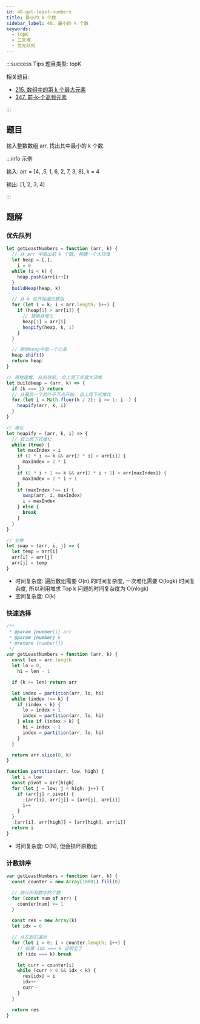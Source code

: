 ```yaml
---
id: 40-get-least-numbers
title: 最小的 k 个数
sidebar_label: 40. 最小的 k 个数
keywords:
  - topK
  - 二叉堆
  - 优先队列
---
```


:::success Tips
题目类型: topK

相关题目:

- [215. 数组中的第 k 个最大元素](/leetcode/medium/215-find-kth-largest)
- [347. 前-k-个高频元素](/leetcode/medium/347-top-k-frequent)

:::

## 题目

输入整数数组 arr, 找出其中最小的 k 个数.

:::info 示例

输入: arr = [4, ,5, 1, 6, 2, 7, 3, 8], k = 4

输出: [1, 2, 3, 4]

:::

## 题解

### 优先队列

```ts
let getLeastNumbers = function (arr, k) {
  // 从 arr 中取出前 k 个数, 构建一个大顶堆
  let heap = [,],
    i = 0
  while (i < k) {
    heap.push(arr[i++])
  }
  buildHeap(heap, k)

  // 从 k 位开始遍历数组
  for (let i = k; i < arr.length; i++) {
    if (heap[1] > arr[i]) {
      // 替换并堆化
      heap[1] = arr[i]
      heapify(heap, k, 1)
    }
  }

  // 删除heap中第一个元素
  heap.shift()
  return heap
}

// 原地建堆, 从后往前, 自上而下式建大顶堆
let buildHeap = (arr, k) => {
  if (k === 1) return
  // 从最后一个非叶子节点开始, 自上而下式堆化
  for (let i = Math.floor(k / 2); i >= 1; i--) {
    heapify(arr, k, i)
  }
}

// 堆化
let heapify = (arr, k, i) => {
  // 自上而下式堆化
  while (true) {
    let maxIndex = i
    if (2 * i <= k && arr[2 * i] > arr[i]) {
      maxIndex = 2 * i
    }
    if (2 * i + 1 <= k && arr[2 * i + 1] > arr[maxIndex]) {
      maxIndex = 2 * i + 1
    }
    if (maxIndex !== i) {
      swap(arr, i, maxIndex)
      i = maxIndex
    } else {
      break
    }
  }
}

// 交换
let swap = (arr, i, j) => {
  let temp = arr[i]
  arr[i] = arr[j]
  arr[j] = temp
}
```

- 时间复杂度: 遍历数组需要 O(n) 的时间复杂度, 一次堆化需要 O(logk) 时间复杂度, 所以利用堆求 Top k 问题的时间复杂度为 O(nlogk)
- 空间复杂度: O(k)

### 快速选择

```ts
/**
 * @param {number[]} arr
 * @param {number} k
 * @return {number[]}
 */
var getLeastNumbers = function (arr, k) {
  const len = arr.length
  let lo = 0,
    hi = len - 1

  if (k >= len) return arr

  let index = partition(arr, lo, hi)
  while (index !== k) {
    if (index < k) {
      lo = index + 1
      index = partition(arr, lo, hi)
    } else if (index > k) {
      hi = index - 1
      index = partition(arr, lo, hi)
    }
  }

  return arr.slice(0, k)
}

function partition(arr, low, high) {
  let i = low
  const pivot = arr[high]
  for (let j = low; j < high; j++) {
    if (arr[j] < pivot) {
      ;[arr[i], arr[j]] = [arr[j], arr[i]]
      i++
    }
  }
  ;[arr[i], arr[high]] = [arr[high], arr[i]]
  return i
}
```

- 时间复杂度: O(N), 但会损坏原数组

### 计数排序

```ts
var getLeastNumbers = function (arr, k) {
  const counter = new Array(10001).fill(0)

  // 统计所有数字的个数
  for (const num of arr) {
    counter[num] += 1
  }

  const res = new Array(k)
  let idx = 0

  // 从左到右遍历
  for (let i = 0; i < counter.length; i++) {
    // 如果 idx === k 证明全了
    if (idx === k) break

    let curr = counter[i]
    while (curr > 0 && idx < k) {
      res[idx] = i
      idx++
      curr--
    }
  }

  return res
}
```
